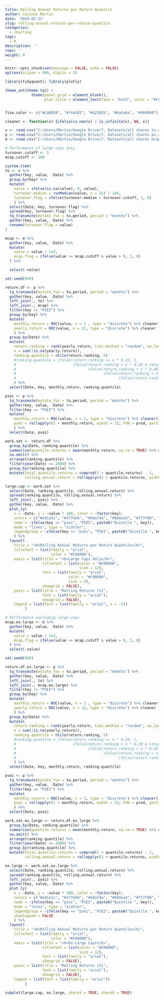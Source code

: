 ```yaml
---
title: Rolling Annual Returns per Return Quantile
author: Coconut Martin
date: '2019-02-21'
slug: rolling-annual-returns-per-return-quantile
categories:
  - charting
tags:
  - R
description: ''
repo: ''
weight: 0
---
```


```r
knitr::opts_chunk$set(message = FALSE, echo = FALSE)
options(scipen = 999, digits = 2)

library(tidyquant); library(plotly)

theme_set(theme_tq() +
            theme(panel.grid = element_blank(),
                  plot.title = element_text(face = "bold", color = "#C00000")))


five.color <- c("#Ca0020", "#f4a582", "#b2182b", "#bababa", "#404040")

cleaner <- function(x) {ifelse(is.nan(x) | is.infinite(x), NA, x)}

v <- read.csv("C:/Users/Martin/Google Drive/7. Datasets/all shares to.csv") %>% mutate(Date = dmy(Date))
p <- read.csv("C:/Users/Martin/Google Drive/7. Datasets/all shares px.csv") %>% mutate(Date = dmy(Date))
m <- read.csv("C:/Users/Martin/Google Drive/7. Datasets/all shares mcap.csv") %>% mutate(Date = dmy(Date))
```

```r
# Performance of large caps only
turnover.cutoff <- 5
mcap.cutoff <- 100

system.time(
to <- v %>% 
  gather(key, value, -Date) %>% 
  group_by(key) %>% 
  mutate(
    value = ifelse(is.na(value), 0, value),
    turnover.median = runMedian(value, n = 21) / 1e6,
    turnover.flag = ifelse(turnover.median > turnover.cutoff, 1, 0)
    ) %>% 
  select(Date, key, turnover.flag) %>% 
  spread(key, turnover.flag) %>% 
  tq_transmute(mutate_fun = to.period, period = "months") %>% 
  gather(key, value, -Date) %>% 
  rename(turnover.flag = value)
)

mcap <- m %>% 
  gather(key, value, -Date) %>% 
  mutate(
    value = value / 1e3,
    mcap.flag = ifelse(value >= mcap.cutoff & value > 0, 1, 0)
  ) %>% 

  select(-value)

set.seed(999)

return.df <- p %>% 
  tq_transmute(mutate_fun = to.period, period = "months") %>% 
  gather(key, value, -Date) %>% 
  left_join(., to) %>% 
  left_join(., mcap) %>% 
  filter(key != "PSEI") %>% 
  group_by(key) %>% 
  mutate(
    monthly.return = ROC(value, n = 1 , type = "discrete") %>% cleaner * turnover.flag * mcap.flag,
    yearly.return = ROC(value, n = 12, type = "discrete") %>% cleaner * turnover.flag * mcap.flag
    ) %>% 
  group_by(Date) %>% 
  mutate(
    return.ranking = rank(yearly.return, ties.method = "random", na.last = TRUE),
    n = sum(!is.na(yearly.return)),
    ranking.quantile = ntile(return.ranking, 5)
    #ranking.quantile = ifelse(return.ranking <= n * 0.20, 1,
    #                          ifelse(return.ranking > n * 0.20 & return.ranking <= n * 0.40, 2,
    #                                 ifelse(return.ranking > n * 0.40 & return.ranking <= n * 0.60, 3,
    #                                        ifelse(return.ranking > n * 0.60 & return.ranking <= n * 0.80, 4,
    #                                               ifelse(return.ranking > n * 0.80, 5, NA)))))
    ) %>% 
  select(Date, key, monthly.return, ranking.quantile)

psei <- p %>%
  tq_transmute(mutate_fun = to.period, period = "months") %>% 
  gather(key, value, -Date) %>% 
  filter(key == "PSEI") %>% 
  mutate(
    monthly.return = ROC(value, n = 1, type = "discrete") %>% cleaner(),
    psei = rollapplyr(1 + monthly.return, width = 12, FUN = prod, partial = TRUE) - 1
    ) %>% 
  select(Date, psei)

work.set <- return.df %>%
  group_by(Date, ranking.quantile) %>% 
  summarise(quantile.returns = mean(monthly.return, na.rm = TRUE) %>% cleaner) %>% 
  na.omit() %>% 
  arrange(ranking.quantile) %>% 
  filter(year(Date) >= 2000) %>% 
  group_by(ranking.quantile) %>% 
  mutate(total.quantile.returns = cumprod(1 + quantile.returns) - 1,
         rolling.annual.return = rollapplyr(1 + quantile.returns, width = 12, FUN = prod, partial = TRUE) - 1)

large.cap <- work.set %>% 
  select(Date, ranking.quantile, rolling.annual.return) %>% 
  spread(ranking.quantile, rolling.annual.return) %>% 
  left_join(., psei) %>% 
  gather(key, value, -Date) %>%
  plot_ly(
    x = ~Date, y = ~value * 100, color = ~factor(key), 
    colors = c("#e41a1c", "#377eb8", "#4daf4a", "#984ea3", "#ff7f00", "grey20"),
    name = ~ifelse(key == "psei", "PSEI", paste0("Quintile ", key)),
    mode = "lines", type = "scatter",
    legendgroup = ~ifelse(key == "psei", "PSEI", paste0("Quintile ", key))
    ) %>%
  layout(
    title = "<b>Rolling Annual Returns per Return Quantile</b>",
    titlefont = list(family = "arial",
                     color = "#C00000"),
    xaxis = list(title = "<b>Large Caps Only</b>",
                 titlefont = list(color = "#C00000",
                                  size = 12),
                 font = list(family = "arial",
                             color = "#C00000",
                             size = 9),
                 showgrid = FALSE),
    yaxis = list(title = "Rolling Returns [%]",
                 font = list(family = "arial"),
                 showgrid = FALSE),
    legend = list(font = list(family = "arial", x = -1))
         )
```

```r
# Performance excluding large caps
mcap.ex.large <- m %>% 
  gather(key, value, -Date) %>% 
  mutate(
    value = value / 1e3,
    mcap.flag = ifelse(value <= mcap.cutoff & value > 0, 1, 0)
  ) %>% 
  select(-value)

set.seed(999)

return.df.ex.large <- p %>% 
  tq_transmute(mutate_fun = to.period, period = "months") %>% 
  gather(key, value, -Date) %>% 
  left_join(., to) %>% 
  left_join(., mcap.ex.large) %>% 
  filter(key != "PSEI") %>% 
  group_by(key) %>% 
  mutate(
    monthly.return = ROC(value, n = 1 , type = "discrete") %>% cleaner * turnover.flag * mcap.flag,
    yearly.return = ROC(value, n = 12, type = "discrete") %>% cleaner * turnover.flag * mcap.flag
    ) %>% 
  group_by(Date) %>% 
  mutate(
    return.ranking = rank(yearly.return, ties.method = "random", na.last = TRUE),
    n = sum(!is.na(yearly.return)),
    ranking.quantile = ntile(return.ranking, 5)
    #ranking.quantile = ifelse(return.ranking <= n * 0.20, 1,
    #                          ifelse(return.ranking > n * 0.20 & return.ranking <= n * 0.40, 2,
    #                                 ifelse(return.ranking > n * 0.40 & return.ranking <= n * 0.60, 3,
    #                                        ifelse(return.ranking > n * 0.60 & return.ranking <= n * 0.80, 4,
    #                                               ifelse(return.ranking > n * 0.80, 5, NA)))))
    ) %>% 
  select(Date, key, monthly.return, ranking.quantile)

psei <- p %>%
  tq_transmute(mutate_fun = to.period, period = "months") %>% 
  gather(key, value, -Date) %>% 
  filter(key == "PSEI") %>% 
  mutate(
    monthly.return = ROC(value, n = 1, type = "discrete") %>% cleaner(),
    psei = rollapplyr(1 + monthly.return, width = 12, FUN = prod, partial = TRUE) - 1
    ) %>% 
  select(Date, psei)

work.set.ex.large <- return.df.ex.large %>%
  group_by(Date, ranking.quantile) %>% 
  summarise(quantile.returns = mean(monthly.return, na.rm = TRUE) %>% cleaner) %>% 
  na.omit() %>% 
  arrange(ranking.quantile) %>% 
  filter(year(Date) >= 2000) %>% 
  group_by(ranking.quantile) %>% 
  mutate(total.quantile.returns = cumprod(1 + quantile.returns) - 1,
         rolling.annual.return = rollapplyr(1 + quantile.returns, width = 12, FUN = prod, partial = TRUE) - 1)

ex.large <- work.set.ex.large %>% 
  select(Date, ranking.quantile, rolling.annual.return) %>% 
  spread(ranking.quantile, rolling.annual.return) %>% 
  left_join(., psei) %>% 
  gather(key, value, -Date) %>%
  plot_ly(
    x = ~Date, y = ~value * 100, color = ~factor(key), 
    colors = c("#e41a1c", "#377eb8", "#4daf4a", "#984ea3", "#ff7f00", "grey20"),
    name = ~ifelse(key == "psei", "PSEI", paste0("Quintile ", key)),
    mode = "lines", type = "scatter",
    legendgroup = ~ifelse(key == "psei", "PSEI", paste0("Quintile ", key)),
    showlegend = FALSE
    ) %>%
  layout(
    title = "<b>Rolling Annual Returns per Return Quantile</b>",
    titlefont = list(family = "arial",
                     color = "#C00000"),
    xaxis = list(title = "<b>Ex-Large Caps</b>",
                 titlefont = list(color = "#C00000",
                                  size = 12),
                 font = list(family = "arial"),
                 showgrid = FALSE),
    yaxis = list(title = "Rolling Returns [%]",
                 font = list(family = "arial"),
                 showgrid = FALSE),
    legend = list(font = list(family = "arial"))
         )
```

```r
subplot(large.cap, ex.large, shareY = TRUE, shareX = TRUE)
```

